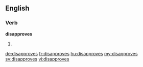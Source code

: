 ==English==

===Verb===
'''disapproves'''

# {{en-third-person singular of|disapprove}}

[[de:disapproves]]
[[fr:disapproves]]
[[hu:disapproves]]
[[my:disapproves]]
[[sv:disapproves]]
[[vi:disapproves]]